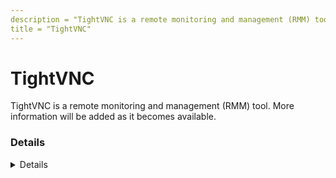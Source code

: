 ```yaml
---
description = "TightVNC is a remote monitoring and management (RMM) tool. More information will be added as it becomes available."
title = "TightVNC"
---
```




# TightVNC

TightVNC is a remote monitoring and management (RMM) tool. More information will be added as it becomes available.

### Details
<Details author={""}
         category={""}
         created={""}
         website={""}
         lastModified={"2/14/2024"}
         privileges={""}
         free={ "" }
         verification={""}
/>

#### Installation Paths
<Card code={ ["tvnviewer.exe", "TightVNCViewerPortable*.exe", "tvnserver.exe"] }/>





### Forensic Artifacts




#### Network Artifacts
<EuiSpacer size="xl"/>
<NetworkArtifactsTable data={ [{"Description": "Known remote domains", "Domains": ["user_managed", "tightvnc.com"], "Ports": []}] }/>




### Detections
- Detects potential network activity of TightVNC RMM tool
  - [Sigma Rule](https://github.com/magicsword-io/LOLRMM/blob/main/detections/sigma/tightvnc_network_sigma.yml)
- Detects potential processes activity of TightVNC RMM tool
  - [Sigma Rule](https://github.com/magicsword-io/LOLRMM/blob/main/detections/sigma/tightvnc_processes_sigma.yml)

### References
- [https://www.tightvnc.com/doc/win/TightVNC_for_Windows-Installation_and_Getting_Started.pdf](https://www.tightvnc.com/doc/win/TightVNC_for_Windows-Installation_and_Getting_Started.pdf)

